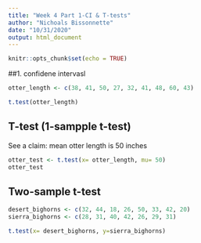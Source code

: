 ```yaml
---
title: "Week 4 Part 1-CI & T-tests"
author: "Nichoals Bissonnette"
date: "10/31/2020"
output: html_document
---
```


```r
knitr::opts_chunk$set(echo = TRUE)
```

##1. confidene intervasl 

```r
otter_length <- c(38, 41, 50, 27, 32, 41, 48, 60, 43)

t.test(otter_length)
```

## T-test (1-sampple t-test)

See a claim: mean otter length is 50 inches 

```r
otter_test <- t.test(x= otter_length, mu= 50)
otter_test
```

## Two-sample t-test

```r
desert_bighorns <- c(32, 44, 18, 26, 50, 33, 42, 20)
sierra_bighorns <- c(28, 31, 40, 42, 26, 29, 31)

t.test(x= desert_bighorns, y=sierra_bighorns)
```

